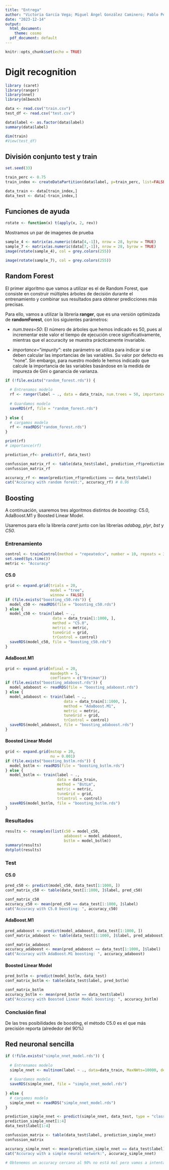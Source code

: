 ```yaml
---
title: "Entrega"
author: "Victoria García Vega; Miguel Ángel González Caminero; Pablo Pérez Martín"
date: "2023-12-14"
output:
  html_document: 
    theme: cosmo
  pdf_document: default
---
```


```r
knitr::opts_chunk$set(echo = TRUE)
```

# Digit recognition

```r
library (caret)
library(ranger)
library(nnet)
library(mlbench)
```

```r
data <- read.csv("train.csv")
test_df <- read.csv("test.csv")

data$label <- as.factor(data$label)
summary(data$label)

dim(train)
#View(test_df)
```

## División conjunto test y train

```r
set.seed(33)

train_perc <- 0.75
train_index <- createDataPartition(data$label, p=train_perc, list=FALSE)

data_train <- data[train_index,]
data_test <- data[-train_index,]
```

## Funciones de ayuda

```r
rotate <- function(x) t(apply(x, 2, rev))
```

Mostramos un par de imagenes de prueba

```r
sample_4 <- matrix(as.numeric(data[4,-1]), nrow = 28, byrow = TRUE)
sample_7 <- matrix(as.numeric(data[7,-1]), nrow = 28, byrow = TRUE)
image(rotate(sample_4), col = grey.colors(255))

```

```r
image(rotate(sample_7), col = grey.colors(255))
```

## Random Forest

El primer algoritmo que vamos a utilizar es el de Random Forest, que consiste en construir múltiples árboles de decisión durante el entrenamiento y combinar sus resultados para obtener predicciones más precisas.

Para ello, vamos a utilizar la librería **ranger**, que es una versión optimizada de **randomForest**, con los siguientes parámetros:

-   *num.trees=50*: El número de árboles que hemos indicado es 50, pues al incrementar este valor el tiempo de ejecución crece significativamente, mientras que el accuracity se muestra prácticamente invariable.

-   *importance="impurity"*: este parámetro se utiliza para indicar si se deben calcular las importancias de las variables. Su valor por defecto es "none". Sin embargo, para nuestro modelo le hemos indicado que calcule la importancia de las variables basándose en la medida de impureza de Gini o ganancia de varianza.

```r
if (!file.exists("random_forest.rds")) {
  
  # Entrenamos modelo
  rf <- ranger(label ~ ., data = data_train, num.trees = 50, importance = "impurity")
  
  # Guardamos modelo
  saveRDS(rf, file = "random_forest.rds")
  
} else {
  # cargamos modelo 
  rf <- readRDS("random_forest.rds")
}

print(rf)
# importance(rf)
```

```r
prediction_rf<- predict(rf, data_test)

confussion_matrix_rf <- table(data_test$label, prediction_rf$predictions)
confussion_matrix_rf
```

```r
accuracy_rf <- mean(prediction_rf$predictions == data_test$label)
cat("Accuracy with random forest:", accuracy_rf) # 0.96
```

## Boosting

A continuación, usaremos tres algoritmos distintos de *boosting*: C5.0, AdaBoost.M1 y Boosted Linear Model.

Usaremos para ello la librería *caret* junto con las librerías *adabag*, *plyr*, *bst* y *C50*.

### Entrenamiento

```r
control <- trainControl(method = "repeatedcv", number = 10, repeats = 3)
set.seed(Sys.time())
metric <- "Accuracy"
```

#### C5.0

```r
grid <- expand.grid(trials = 20,
                    model = "tree",
                    winnow = FALSE)
if (file.exists("boosting_c50.rds")) {
  model_c50 <- readRDS(file = "boosting_c50.rds")
} else {
  model_c50 <- train(label ~ .,
                     data = data_train[1:1000, ],
                     method = "C5.0",
                     metric = metric,
                     tuneGrid = grid,
                     trControl = control)
  saveRDS(model_c50, file = "boosting_c50.rds")
}
```

#### AdaBoost.M1

```r
grid <- expand.grid(mfinal = 20,
                    maxdepth = 5,
                    coeflearn = c("Breiman"))
if (file.exists("boosting_adaboost.rds")) {
  model_adaboost <- readRDS(file = "boosting_adaboost.rds")
} else {
  model_adaboost <- train(label ~ .,
                          data = data_train[1:1000, ],
                          method = "AdaBoost.M1",
                          metric = metric,
                          tuneGrid = grid,
                          trControl = control)
  saveRDS(model_adaboost, file = "boosting_adaboost.rds")
}
```

#### Boosted Linear Model

```r
grid <- expand.grid(mstop = 20,
                    nu = 0.001)
if (file.exists("boosting_bstlm.rds")) {
  model_bstlm <- readRDS(file = "boosting_bstlm.rds")
} else {
  model_bstlm <- train(label ~ .,
                       data = data_train,
                       method = "BstLm",
                       metric = metric,
                       tuneGrid = grid,
                       trControl = control)
  saveRDS(model_bstlm, file = "boosting_bstlm.rds")
}
```

### Resultados

```r
results <- resamples(list(c50 = model_c50,
                          adaboost = model_adaboost,
                          bstlm = model_bstlm))
summary(results)
dotplot(results)
```

### Test

#### C5.0

```r
pred_c50 <- predict(model_c50, data_test[1:1000, ])
conf_matrix_c50 <- table(data_test[1:1000, ]$label, pred_c50)
```

```r
conf_matrix_c50
accuracy_c50 <- mean(pred_c50 == data_test[1:1000, ]$label)
cat("Accuracy with C5.0 boosting: ", accuracy_c50)
```

#### AdaBoost.M1

```r
pred_adaboost <- predict(model_adaboost, data_test[1:1000, ])
conf_matrix_adaboost <- table(data_test[1:1000, ]$label, pred_adaboost)
```

```r
conf_matrix_adaboost
accuracy_adaboost <- mean(pred_adaboost == data_test[1:1000, ]$label)
cat("Accuracy with AdaBoost.M1 boosting: ", accuracy_adaboost)
```


#### Boosted Linear Model

```r
pred_bstlm <- predict(model_bstlm, data_test)
conf_matrix_bstlm <- table(data_test$label, pred_bstlm)
```

```r
conf_matrix_bstlm
accuracy_bstlm <- mean(pred_bstlm == data_test$label)
cat("Accuracy with Boosted Linear Model boosting: ", accuracy_bstlm)
```

### Conclusión final

De las tres posibilidades de boosting, el método C5.0 es el que más precisión reporta (alrededor del 90%)

## Red neuronal sencilla

```r

if (!file.exists("simple_nnet_model.rds")) {
  
  # Entrenamos modelo
  simple_nnet <- multinom(label ~ ., data=data_train, MaxNWts=10000, decay=5e-3, maxit=100)
  
  # Guardamos modelo
  saveRDS(simple_nnet, file = "simple_nnet_model.rds")
  
} else {
  # cargamos modelo 
  simple_nnet <- readRDS("simple_nnet_model.rds")
}
```

```r
prediction_simple_nnet <- predict(simple_nnet, data_test, type = "class")
prediction_simple_nnet[1:4]
data_test$label[1:4]

confussion_matrix <- table(data_test$label, prediction_simple_nnet)
confussion_matrix
```

```r
accuracy_simple_nnet <- mean(prediction_simple_nnet == data_test$label)
cat("Accuracy with a simple neural network:", accuracy_simple_nnet) 

# Obtenemos un accuracy cercano al 90% no está mal pero vamos a intentar mejorarlo
```

## 

